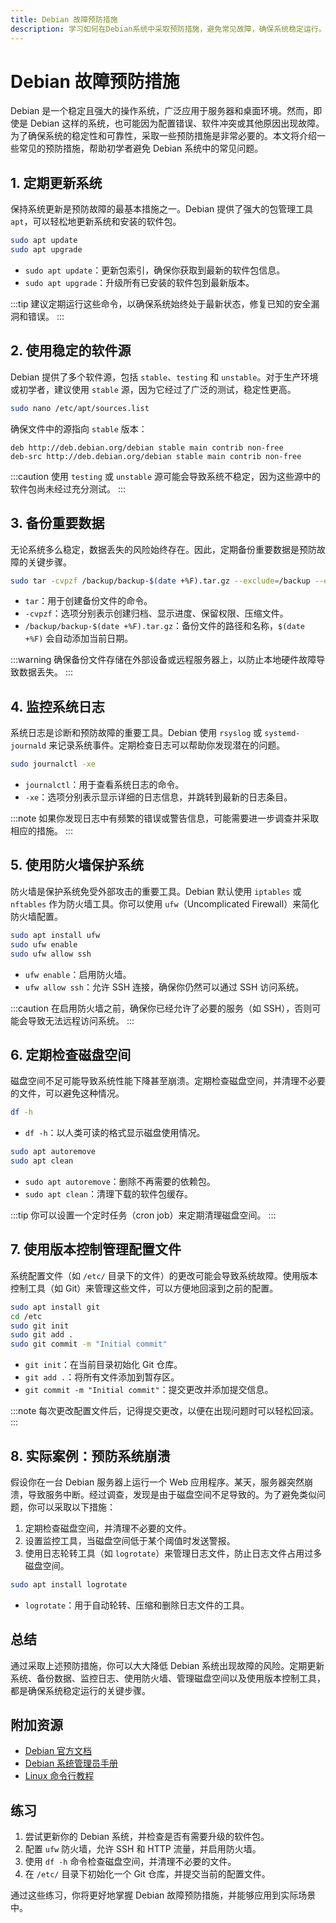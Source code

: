 ```yaml
---
title: Debian 故障预防措施
description: 学习如何在Debian系统中采取预防措施，避免常见故障，确保系统稳定运行。
---
```


# Debian 故障预防措施

Debian 是一个稳定且强大的操作系统，广泛应用于服务器和桌面环境。然而，即使是 Debian 这样的系统，也可能因为配置错误、软件冲突或其他原因出现故障。为了确保系统的稳定性和可靠性，采取一些预防措施是非常必要的。本文将介绍一些常见的预防措施，帮助初学者避免 Debian 系统中的常见问题。

## 1. 定期更新系统

保持系统更新是预防故障的最基本措施之一。Debian 提供了强大的包管理工具 `apt`，可以轻松地更新系统和安装的软件包。

```bash
sudo apt update
sudo apt upgrade
```

- `sudo apt update`：更新包索引，确保你获取到最新的软件包信息。
- `sudo apt upgrade`：升级所有已安装的软件包到最新版本。

:::tip
建议定期运行这些命令，以确保系统始终处于最新状态，修复已知的安全漏洞和错误。
:::

## 2. 使用稳定的软件源

Debian 提供了多个软件源，包括 `stable`、`testing` 和 `unstable`。对于生产环境或初学者，建议使用 `stable` 源，因为它经过了广泛的测试，稳定性更高。

```bash
sudo nano /etc/apt/sources.list
```

确保文件中的源指向 `stable` 版本：

```plaintext
deb http://deb.debian.org/debian stable main contrib non-free
deb-src http://deb.debian.org/debian stable main contrib non-free
```

:::caution
使用 `testing` 或 `unstable` 源可能会导致系统不稳定，因为这些源中的软件包尚未经过充分测试。
:::

## 3. 备份重要数据

无论系统多么稳定，数据丢失的风险始终存在。因此，定期备份重要数据是预防故障的关键步骤。

```bash
sudo tar -cvpzf /backup/backup-$(date +%F).tar.gz --exclude=/backup --exclude=/proc --exclude=/tmp --exclude=/mnt --exclude=/dev --exclude=/sys /
```

- `tar`：用于创建备份文件的命令。
- `-cvpzf`：选项分别表示创建归档、显示进度、保留权限、压缩文件。
- `/backup/backup-$(date +%F).tar.gz`：备份文件的路径和名称，`$(date +%F)` 会自动添加当前日期。

:::warning
确保备份文件存储在外部设备或远程服务器上，以防止本地硬件故障导致数据丢失。
:::

## 4. 监控系统日志

系统日志是诊断和预防故障的重要工具。Debian 使用 `rsyslog` 或 `systemd-journald` 来记录系统事件。定期检查日志可以帮助你发现潜在的问题。

```bash
sudo journalctl -xe
```

- `journalctl`：用于查看系统日志的命令。
- `-xe`：选项分别表示显示详细的日志信息，并跳转到最新的日志条目。

:::note
如果你发现日志中有频繁的错误或警告信息，可能需要进一步调查并采取相应的措施。
:::

## 5. 使用防火墙保护系统

防火墙是保护系统免受外部攻击的重要工具。Debian 默认使用 `iptables` 或 `nftables` 作为防火墙工具。你可以使用 `ufw`（Uncomplicated Firewall）来简化防火墙配置。

```bash
sudo apt install ufw
sudo ufw enable
sudo ufw allow ssh
```

- `ufw enable`：启用防火墙。
- `ufw allow ssh`：允许 SSH 连接，确保你仍然可以通过 SSH 访问系统。

:::caution
在启用防火墙之前，确保你已经允许了必要的服务（如 SSH），否则可能会导致无法远程访问系统。
:::

## 6. 定期检查磁盘空间

磁盘空间不足可能导致系统性能下降甚至崩溃。定期检查磁盘空间，并清理不必要的文件，可以避免这种情况。

```bash
df -h
```

- `df -h`：以人类可读的格式显示磁盘使用情况。

```bash
sudo apt autoremove
sudo apt clean
```

- `sudo apt autoremove`：删除不再需要的依赖包。
- `sudo apt clean`：清理下载的软件包缓存。

:::tip
你可以设置一个定时任务（cron job）来定期清理磁盘空间。
:::

## 7. 使用版本控制管理配置文件

系统配置文件（如 `/etc/` 目录下的文件）的更改可能会导致系统故障。使用版本控制工具（如 Git）来管理这些文件，可以方便地回滚到之前的配置。

```bash
sudo apt install git
cd /etc
sudo git init
sudo git add .
sudo git commit -m "Initial commit"
```

- `git init`：在当前目录初始化 Git 仓库。
- `git add .`：将所有文件添加到暂存区。
- `git commit -m "Initial commit"`：提交更改并添加提交信息。

:::note
每次更改配置文件后，记得提交更改，以便在出现问题时可以轻松回滚。
:::

## 8. 实际案例：预防系统崩溃

假设你在一台 Debian 服务器上运行一个 Web 应用程序。某天，服务器突然崩溃，导致服务中断。经过调查，发现是由于磁盘空间不足导致的。为了避免类似问题，你可以采取以下措施：

1. 定期检查磁盘空间，并清理不必要的文件。
2. 设置监控工具，当磁盘空间低于某个阈值时发送警报。
3. 使用日志轮转工具（如 `logrotate`）来管理日志文件，防止日志文件占用过多磁盘空间。

```bash
sudo apt install logrotate
```

- `logrotate`：用于自动轮转、压缩和删除日志文件的工具。

## 总结

通过采取上述预防措施，你可以大大降低 Debian 系统出现故障的风险。定期更新系统、备份数据、监控日志、使用防火墙、管理磁盘空间以及使用版本控制工具，都是确保系统稳定运行的关键步骤。

## 附加资源

- [Debian 官方文档](https://www.debian.org/doc/)
- [Debian 系统管理员手册](https://debian-handbook.info/)
- [Linux 命令行教程](https://linuxcommand.org/)

## 练习

1. 尝试更新你的 Debian 系统，并检查是否有需要升级的软件包。
2. 配置 `ufw` 防火墙，允许 SSH 和 HTTP 流量，并启用防火墙。
3. 使用 `df -h` 命令检查磁盘空间，并清理不必要的文件。
4. 在 `/etc/` 目录下初始化一个 Git 仓库，并提交当前的配置文件。

通过这些练习，你将更好地掌握 Debian 故障预防措施，并能够应用到实际场景中。